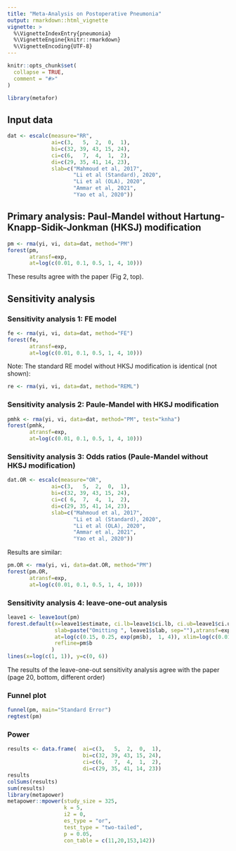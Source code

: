 ```yaml
---
title: "Meta-Analysis on Postoperative Pneumonia"
output: rmarkdown::html_vignette
vignette: >
  %\VignetteIndexEntry{pneumonia}
  %\VignetteEngine{knitr::rmarkdown}
  %\VignetteEncoding{UTF-8}
---
```


```r
knitr::opts_chunk$set(
  collapse = TRUE,
  comment = "#>"
)
```

```r
library(metafor)
```


## Input data
```r
dat <- escalc(measure="RR",
              ai=c(3,   5,  2,  0,  1),
              bi=c(32, 39, 43, 15, 24),
              ci=c(6,   7,  4,  1,  2),
              di=c(29, 35, 41, 14, 23),
              slab=c("Mahmoud et al, 2017",
                     "Li et al (Standard), 2020",
                     "Li et al (OLA), 2020",
                     "Ammar et al, 2021",
                     "Yao et al, 2020"))
```

## Primary analysis: Paul-Mandel without Hartung-Knapp-Sidik-Jonkman (HKSJ) modification 
```r
pm <- rma(yi, vi, data=dat, method="PM") 
forest(pm,
       atransf=exp,
       at=log(c(0.01, 0.1, 0.5, 1, 4, 10)))
```
These results agree with the paper (Fig 2, top).

## Sensitivity analysis
### Sensitivity analysis 1: FE model

```r
fe <- rma(yi, vi, data=dat, method="FE") 
forest(fe, 
       atransf=exp,
       at=log(c(0.01, 0.1, 0.5, 1, 4, 10)))
```

Note: The standard RE model without HKSJ modification is identical (not shown):
```r
re <- rma(yi, vi, data=dat, method="REML") 
```



### Sensitivity analysis 2: Paule-Mandel with HKSJ modification 
```r
pmhk <- rma(yi, vi, data=dat, method="PM", test="knha") 
forest(pmhk,
       atransf=exp,
       at=log(c(0.01, 0.1, 0.5, 1, 4, 10)))
```


### Sensitivity analysis 3: Odds ratios (Paule-Mandel without HKSJ modification)
```r
dat.OR <- escalc(measure="OR",
              ai=c(3,   5,  2,  0,  1),
              bi=c(32, 39, 43, 15, 24),
              ci=c( 6,  7,  4,  1,  2),
              di=c(29, 35, 41, 14, 23),
              slab=c("Mahmoud et al, 2017",
                     "Li et al (Standard), 2020",
                     "Li et al (OLA), 2020",
                     "Ammar et al, 2021",
                     "Yao et al, 2020"))
```

Results are similar:

```r
pm.OR <- rma(yi, vi, data=dat.OR, method="PM") 
forest(pm.OR,
       atransf=exp,
       at=log(c(0.01, 0.1, 0.5, 1, 4, 10)))
```


### Sensitivity analysis 4: leave-one-out analysis
```r
leave1 <- leave1out(pm)
forest.default(x=leave1$estimate, ci.lb=leave1$ci.lb, ci.ub=leave1$ci.ub,
               slab=paste("Omitting ", leave1$slab, sep=""),atransf=exp,
               at=log(c(0.15, 0.25, exp(pm$b),  1, 4)), xlim=log(c(0.01, 4.5)),
               refline=pm$b
              )
lines(x=log(c(1, 1)), y=c(0, 6))
```
The results of the leave-one-out sensitivity analysis agree with the paper (page 20, bottom, different order)


### Funnel plot
```r
funnel(pm, main="Standard Error")
regtest(pm)
```

### Power
```r
results <- data.frame(  ai=c(3,   5,  2,  0,  1),
                        bi=c(32, 39, 43, 15, 24),
                        ci=c(6,   7,  4,  1,  2),
                        di=c(29, 35, 41, 14, 23))
results
colSums(results)
sum(results)
library(metapower)
metapower::mpower(study_size = 325,
                  k = 5,
                  i2 = 0,
                  es_type = "or",
                  test_type = "two-tailed",
                  p = 0.05,
                  con_table = c(11,20,153,142))
```

